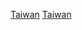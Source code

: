 {{EstcatCountryDecade|18|3|19|台灣|Taiwan}}

[[Category:1830年代亞洲建立|Taiwan]]
[[Category:1830年代中國建立|Taiwan]]